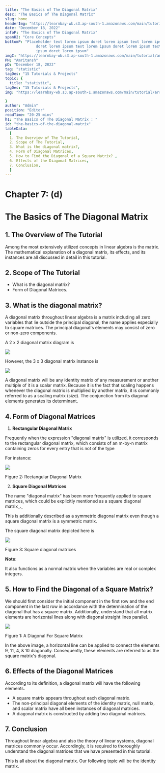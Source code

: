 ```yaml
---
title: "The Basics of The Diagonal Matrix"
desc: "The Basics of The Diagonal Matrix"
slug: home
headerImg: "https://learnbay-wb.s3.ap-south-1.amazonaws.com/main/tutorial/python.png"
date: "December 18, 2022"
infoP: "The Basics of The Diagonal Matrix"
spanH2: "Core Concepts"
bottomP: "Placeholder text lorem ipsum doret lorem ipsum text lorem ipsum
              doret lorem ipsum text lorem ipsum doret lorem ipsum text lorem
              ipsum doret lorem ipsum"
imgC: "https://learnbay-wb.s3.ap-south-1.amazonaws.com/main/tutorial/amritansh.png"
PH: "Amritansh"
pD: "December 18, 2022"
tag: "statistic"
tagDes: "15 Tutorials & Projects"
topic: {
  title: "statistic",
tagDes: "15 Tutorials & Projects",
img: "https://learnbay-wb.s3.ap-south-1.amazonaws.com/main/tutorial/arrow.png"

}
author: "Admin"
position: "Editor"
readTime: "20-25 mins"
h1: "The Basics of The Diagonal Matrix : "
id: "the-basics-of-the-diagonal-matrix"
tableData:
  [
  1. The Overview of The Tutorial, 
  2. Scope of The Tutorial,  
  3. What is the diagonal matrix?,  
  4. Form of Diagonal Matrices, 
  5. How to Find the Diagonal of a Square Matrix? ,
  6. Effects of the Diagonal Matrices, 
  7. Conclusion,
  ]
---
```


# **Chapter 7: (d)**


# **The Basics of The Diagonal Matrix**


## 1. The Overview of The Tutorial

Among the most extensively utilized concepts in linear algebra is the matrix. The mathematical explanation of a diagonal matrix, its effects, and its instances are all discussed in detail in this tutorial.


## 2. Scope of The Tutorial



* What is the diagonal matrix?
* Form of Diagonal Matrices.


## 3. What is the diagonal matrix?

A diagonal matrix throughout linear algebra is a matrix including all zero variables that lie outside the principal diagonal; the name applies especially to square matrices. The principal diagonal's elements may consist of zero or non-zero components. 

A 2 x 2 diagonal matrix diagram is 


<img src="https://learnbay-wb.s3.ap-south-1.amazonaws.com/main/tutorial/statistics/1st+image+for+diagonal+matrix+.jpg"></img>


However, the 3 x 3 diagonal matrix instance is 


<img src="https://learnbay-wb.s3.ap-south-1.amazonaws.com/main/tutorial/statistics/2nd+image+for+the+diagonal+matrix.jpg"></img>


A diagonal matrix will be any identity matrix of any measurement or another multiple of it is a scalar matrix. Because it is the fact that scaling happens whenever the diagonal matrix is multiplied by another matrix, it is commonly referred to as a scaling matrix (size). The conjunction from its diagonal elements generates its determinant.


## 4. Form of Diagonal Matrices



1. **Rectangular Diagonal Matrix**

Frequently when the expression "diagonal matrix" is utilized, it corresponds to the rectangular diagonal matrix, which consists of an m-by-n matrix containing zeros for every entry that is not of the type


For instance:



<img src="https://learnbay-wb.s3.ap-south-1.amazonaws.com/main/tutorial/statistics/3rd+image+for+diagonal+matrix.jpg"></img>



Figure 2: Rectangular Diagonal Matrix



2. **Square Diagonal Matrices**

The name "diagonal matrix" has been more frequently applied to square matrices, which could be explicitly mentioned as a square diagonal matrix_._

This is additionally described as a symmetric diagonal matrix even though a square diagonal matrix is a symmetric matrix.

The square diagonal matrix depicted here is


<img src="https://learnbay-wb.s3.ap-south-1.amazonaws.com/main/tutorial/statistics/4th+image+of+the+diagonal+matrix.jpg"></img>



Figure 3: Square diagonal matrices


**Note:**

It also functions as a normal matrix when the variables are real or complex integers.


## 5. How to Find the Diagonal of a Square Matrix? 

We should first consider the initial component in the first row and the end component in the last row in accordance with the determination of the diagonal that has a square matrix. Additionally, understand that all matrix elements are horizontal lines along with diagonal straight lines parallel.


<img src="https://learnbay-wb.s3.ap-south-1.amazonaws.com/main/tutorial/statistics/5th+image+of+the+diagonal+matrx.jpg"></img>


Figure 1: A Diagonal For Square Matrix 

In the above image, a horizontal line can be applied to connect the elements 9, 11, 4, & 10 diagonally. Consequently,  these elements are referred to as the square matrix's diagonal.


## 6. Effects of the Diagonal Matrices

According to its definition, a diagonal matrix will have the following elements.



* A square matrix appears throughout each diagonal matrix.
* The non-principal diagonal elements of the identity matrix, null matrix, and scalar matrix have all been instances of diagonal matrices.
* A diagonal matrix is constructed by adding two diagonal matrices.


## 7. Conclusion

Throughout linear algebra and also the theory of linear systems, diagonal matrices commonly occur. Accordingly, it is required to thoroughly understand the diagonal matrices that we have presented in this tutorial.

This is all about the diagonal matrix. Our following topic will be the identity matrix.
